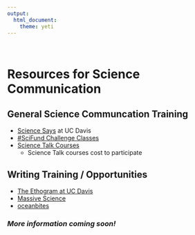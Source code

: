 ```yaml
---
output: 
  html_document:
    theme: yeti
---
```

<br>


# **Resources for Science Communication**

## General Science Communcation Training
* [Science Says]() at UC Davis
* [#SciFund Challenge Classes](https://scifundchallenge.org/scifund-classes/)
* [Science Talk Courses](https://www.sciencetalk.org/training--courses.html)
  + Science Talk courses cost  to participate

## Writing Training / Opportunities
* [The Ethogram at UC Davis](https://theethogram.com/author/theethogram/)
* [Massive Science](https://massivesci.com/)
* [oceanbites](https://oceanbites.org/)

### *More information coming soon!*